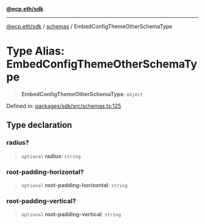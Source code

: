 [**@ecp.eth/sdk**](/sdk-reference/index.mdx)

***

[@ecp.eth/sdk](/sdk-reference/index.mdx) / [schemas](/sdk-reference/schemas/index.mdx) / EmbedConfigThemeOtherSchemaType

# Type Alias: EmbedConfigThemeOtherSchemaType

> **EmbedConfigThemeOtherSchemaType**: `object`

Defined in: [packages/sdk/src/schemas.ts:125](https://github.com/ecp-eth/comments-monorepo/blob/main/packages/sdk/src/schemas.ts#L125)

## Type declaration

### radius?

> `optional` **radius**: `string`

### root-padding-horizontal?

> `optional` **root-padding-horizontal**: `string`

### root-padding-vertical?

> `optional` **root-padding-vertical**: `string`
